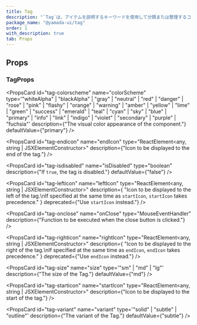 ```yaml
---
title: Tag
description: "`Tag`は、アイテムを説明するキーワードを使用して分類または整理するコンポーネントです。"
package_name: "@yamada-ui/tag"
order: 1
with_description: true
tab: Props
---
```


## Props

### TagProps

<PropsCard id="tag-_accept" name="_accept" type="CSSUIObject" />

<PropsCard id="tag-_active" name="_active" type="CSSUIObject" />

<PropsCard id="tag-_after" name="_after" type="CSSUIObject" />

<PropsCard id="tag-_anylink" name="_anyLink" type="CSSUIObject" />

<PropsCard id="tag-_autofill" name="_autofill" type="CSSUIObject" />

<PropsCard id="tag-_backdrop" name="_backdrop" type="CSSUIObject" />

<PropsCard id="tag-_before" name="_before" type="CSSUIObject" />

<PropsCard id="tag-_between" name="_between" type="CSSUIObject" />

<PropsCard id="tag-_blank" name="_blank" type="CSSUIObject" />

<PropsCard id="tag-_checked" name="_checked" type="CSSUIObject" />

<PropsCard id="tag-_cue" name="_cue" type="CSSUIObject" />

<PropsCard id="tag-_cueregion" name="_cueRegion" type="CSSUIObject" />

<PropsCard id="tag-_dark" name="_dark" type="CSSUIObject" />

<PropsCard id="tag-_default" name="_default" type="CSSUIObject" />

<PropsCard id="tag-_disabled" name="_disabled" type="CSSUIObject" />

<PropsCard id="tag-_empty" name="_empty" type="CSSUIObject" />

<PropsCard id="tag-_enabled" name="_enabled" type="CSSUIObject" />

<PropsCard id="tag-_end" name="_end" type="CSSUIObject" />

<PropsCard id="tag-_even" name="_even" type="CSSUIObject" />

<PropsCard id="tag-_expanded" name="_expanded" type="CSSUIObject" />

<PropsCard id="tag-_fileselector" name="_fileSelector" type="CSSUIObject" />

<PropsCard id="tag-_filled" name="_filled" type="CSSUIObject" />

<PropsCard id="tag-_first" name="_first" type="CSSUIObject" />

<PropsCard id="tag-_firstletter" name="_firstLetter" type="CSSUIObject" />

<PropsCard id="tag-_firstline" name="_firstLine" type="CSSUIObject" />

<PropsCard id="tag-_focus" name="_focus" type="CSSUIObject" />

<PropsCard id="tag-_focusvisible" name="_focusVisible" type="CSSUIObject" />

<PropsCard id="tag-_focuswithin" name="_focusWithin" type="CSSUIObject" />

<PropsCard id="tag-_fullscreen" name="_fullScreen" type="CSSUIObject" />

<PropsCard id="tag-_grabbed" name="_grabbed" type="CSSUIObject" />

<PropsCard id="tag-_groupaccept" name="_groupAccept" type="CSSUIObject" />

<PropsCard id="tag-_groupactive" name="_groupActive" type="CSSUIObject" />

<PropsCard id="tag-_groupblank" name="_groupBlank" type="CSSUIObject" />

<PropsCard id="tag-_groupchecked" name="_groupChecked" type="CSSUIObject" />

<PropsCard id="tag-_groupdisabled" name="_groupDisabled" type="CSSUIObject" />

<PropsCard id="tag-_groupenabled" name="_groupEnabled" type="CSSUIObject" />

<PropsCard id="tag-_groupexpanded" name="_groupExpanded" type="CSSUIObject" />

<PropsCard id="tag-_groupfocus" name="_groupFocus" type="CSSUIObject" />

<PropsCard
  id="tag-_groupfocusvisible"
  name="_groupFocusVisible"
  type="CSSUIObject"
/>

<PropsCard
  id="tag-_groupfocuswithin"
  name="_groupFocusWithin"
  type="CSSUIObject"
/>

<PropsCard id="tag-_groupgrabbed" name="_groupGrabbed" type="CSSUIObject" />

<PropsCard
  id="tag-_grouphorizontal"
  name="_groupHorizontal"
  type="CSSUIObject"
/>

<PropsCard id="tag-_grouphover" name="_groupHover" type="CSSUIObject" />

<PropsCard id="tag-_groupidle" name="_groupIdle" type="CSSUIObject" />

<PropsCard id="tag-_groupinvalid" name="_groupInvalid" type="CSSUIObject" />

<PropsCard id="tag-_grouploaded" name="_groupLoaded" type="CSSUIObject" />

<PropsCard id="tag-_grouploading" name="_groupLoading" type="CSSUIObject" />

<PropsCard id="tag-_groupoptional" name="_groupOptional" type="CSSUIObject" />

<PropsCard
  id="tag-_groupplaceholdershown"
  name="_groupPlaceholderShown"
  type="CSSUIObject"
/>

<PropsCard id="tag-_grouppressed" name="_groupPressed" type="CSSUIObject" />

<PropsCard id="tag-_groupreadonly" name="_groupReadOnly" type="CSSUIObject" />

<PropsCard id="tag-_groupreadwrite" name="_groupReadWrite" type="CSSUIObject" />

<PropsCard id="tag-_groupreject" name="_groupReject" type="CSSUIObject" />

<PropsCard id="tag-_grouprequired" name="_groupRequired" type="CSSUIObject" />

<PropsCard id="tag-_groupselected" name="_groupSelected" type="CSSUIObject" />

<PropsCard
  id="tag-_groupuserinvalid"
  name="_groupUserInvalid"
  type="CSSUIObject"
/>

<PropsCard id="tag-_groupvalid" name="_groupValid" type="CSSUIObject" />

<PropsCard id="tag-_groupvertical" name="_groupVertical" type="CSSUIObject" />

<PropsCard id="tag-_hidden" name="_hidden" type="CSSUIObject" />

<PropsCard id="tag-_holiday" name="_holiday" type="CSSUIObject" />

<PropsCard id="tag-_horizontal" name="_horizontal" type="CSSUIObject" />

<PropsCard id="tag-_hover" name="_hover" type="CSSUIObject" />

<PropsCard id="tag-_idle" name="_idle" type="CSSUIObject" />

<PropsCard id="tag-_indeterminate" name="_indeterminate" type="CSSUIObject" />

<PropsCard id="tag-_inrange" name="_inRange" type="CSSUIObject" />

<PropsCard id="tag-_invalid" name="_invalid" type="CSSUIObject" />

<PropsCard id="tag-_last" name="_last" type="CSSUIObject" />

<PropsCard id="tag-_light" name="_light" type="CSSUIObject" />

<PropsCard id="tag-_link" name="_link" type="CSSUIObject" />

<PropsCard id="tag-_loaded" name="_loaded" type="CSSUIObject" />

<PropsCard id="tag-_loading" name="_loading" type="CSSUIObject" />

<PropsCard id="tag-_marker" name="_marker" type="CSSUIObject" />

<PropsCard id="tag-_mediadark" name="_mediaDark" type="CSSUIObject" />

<PropsCard id="tag-_medialight" name="_mediaLight" type="CSSUIObject" />

<PropsCard
  id="tag-_mediareducemotion"
  name="_mediaReduceMotion"
  type="CSSUIObject"
/>

<PropsCard id="tag-_modal" name="_modal" type="CSSUIObject" />

<PropsCard id="tag-_nativeactive" name="_nativeActive" type="CSSUIObject" />

<PropsCard id="tag-_nativechecked" name="_nativeChecked" type="CSSUIObject" />

<PropsCard id="tag-_nativedisabled" name="_nativeDisabled" type="CSSUIObject" />

<PropsCard id="tag-_nativefocus" name="_nativeFocus" type="CSSUIObject" />

<PropsCard
  id="tag-_nativefocusvisible"
  name="_nativeFocusVisible"
  type="CSSUIObject"
/>

<PropsCard
  id="tag-_nativefocuswithin"
  name="_nativeFocusWithin"
  type="CSSUIObject"
/>

<PropsCard id="tag-_nativehidden" name="_nativeHidden" type="CSSUIObject" />

<PropsCard id="tag-_nativehover" name="_nativeHover" type="CSSUIObject" />

<PropsCard id="tag-_nativereadonly" name="_nativeReadOnly" type="CSSUIObject" />

<PropsCard id="tag-_nativetarget" name="_nativeTarget" type="CSSUIObject" />

<PropsCard id="tag-_nativevalid" name="_nativeValid" type="CSSUIObject" />

<PropsCard id="tag-_notfirst" name="_notFirst" type="CSSUIObject" />

<PropsCard id="tag-_notlast" name="_notLast" type="CSSUIObject" />

<PropsCard id="tag-_nottarget" name="_notTarget" type="CSSUIObject" />

<PropsCard id="tag-_odd" name="_odd" type="CSSUIObject" />

<PropsCard id="tag-_only" name="_only" type="CSSUIObject" />

<PropsCard id="tag-_optional" name="_optional" type="CSSUIObject" />

<PropsCard id="tag-_outrange" name="_outRange" type="CSSUIObject" />

<PropsCard id="tag-_outside" name="_outside" type="CSSUIObject" />

<PropsCard id="tag-_paused" name="_paused" type="CSSUIObject" />

<PropsCard id="tag-_peeraccept" name="_peerAccept" type="CSSUIObject" />

<PropsCard id="tag-_peeractive" name="_peerActive" type="CSSUIObject" />

<PropsCard id="tag-_peerblank" name="_peerBlank" type="CSSUIObject" />

<PropsCard id="tag-_peerchecked" name="_peerChecked" type="CSSUIObject" />

<PropsCard id="tag-_peerdisabled" name="_peerDisabled" type="CSSUIObject" />

<PropsCard id="tag-_peerenabled" name="_peerEnabled" type="CSSUIObject" />

<PropsCard id="tag-_peerexpanded" name="_peerExpanded" type="CSSUIObject" />

<PropsCard id="tag-_peerfocus" name="_peerFocus" type="CSSUIObject" />

<PropsCard
  id="tag-_peerfocusvisible"
  name="_peerFocusVisible"
  type="CSSUIObject"
/>

<PropsCard
  id="tag-_peerfocuswithin"
  name="_peerFocusWithin"
  type="CSSUIObject"
/>

<PropsCard id="tag-_peergrabbed" name="_peerGrabbed" type="CSSUIObject" />

<PropsCard id="tag-_peerhorizontal" name="_peerHorizontal" type="CSSUIObject" />

<PropsCard id="tag-_peerhover" name="_peerHover" type="CSSUIObject" />

<PropsCard id="tag-_peeridle" name="_peerIdle" type="CSSUIObject" />

<PropsCard id="tag-_peerinvalid" name="_peerInvalid" type="CSSUIObject" />

<PropsCard id="tag-_peerloaded" name="_peerLoaded" type="CSSUIObject" />

<PropsCard id="tag-_peerloading" name="_peerLoading" type="CSSUIObject" />

<PropsCard id="tag-_peeroptional" name="_peerOptional" type="CSSUIObject" />

<PropsCard
  id="tag-_peerplaceholdershown"
  name="_peerPlaceholderShown"
  type="CSSUIObject"
/>

<PropsCard id="tag-_peerpressed" name="_peerPressed" type="CSSUIObject" />

<PropsCard id="tag-_peerreadonly" name="_peerReadOnly" type="CSSUIObject" />

<PropsCard id="tag-_peerreadwrite" name="_peerReadWrite" type="CSSUIObject" />

<PropsCard id="tag-_peerreject" name="_peerReject" type="CSSUIObject" />

<PropsCard id="tag-_peerrequired" name="_peerRequired" type="CSSUIObject" />

<PropsCard id="tag-_peerselected" name="_peerSelected" type="CSSUIObject" />

<PropsCard
  id="tag-_peeruserinvalid"
  name="_peerUserInvalid"
  type="CSSUIObject"
/>

<PropsCard id="tag-_peervalid" name="_peerValid" type="CSSUIObject" />

<PropsCard id="tag-_peervertical" name="_peerVertical" type="CSSUIObject" />

<PropsCard id="tag-_picture" name="_picture" type="CSSUIObject" />

<PropsCard id="tag-_placeholder" name="_placeholder" type="CSSUIObject" />

<PropsCard
  id="tag-_placeholdershown"
  name="_placeholderShown"
  type="CSSUIObject"
/>

<PropsCard id="tag-_playing" name="_playing" type="CSSUIObject" />

<PropsCard id="tag-_pressed" name="_pressed" type="CSSUIObject" />

<PropsCard id="tag-_print" name="_print" type="CSSUIObject" />

<PropsCard id="tag-_readonly" name="_readOnly" type="CSSUIObject" />

<PropsCard id="tag-_readwrite" name="_readWrite" type="CSSUIObject" />

<PropsCard id="tag-_reject" name="_reject" type="CSSUIObject" />

<PropsCard id="tag-_required" name="_required" type="CSSUIObject" />

<PropsCard id="tag-_ripple" name="_ripple" type="CSSUIObject" />

<PropsCard id="tag-_scrollbar" name="_scrollbar" type="CSSUIObject" />

<PropsCard
  id="tag-_scrollbarbutton"
  name="_scrollbarButton"
  type="CSSUIObject"
/>

<PropsCard
  id="tag-_scrollbarcorner"
  name="_scrollbarCorner"
  type="CSSUIObject"
/>

<PropsCard id="tag-_scrollbarthumb" name="_scrollbarThumb" type="CSSUIObject" />

<PropsCard id="tag-_scrollbartrack" name="_scrollbarTrack" type="CSSUIObject" />

<PropsCard
  id="tag-_scrollbartrackpiece"
  name="_scrollbarTrackPiece"
  type="CSSUIObject"
/>

<PropsCard id="tag-_selected" name="_selected" type="CSSUIObject" />

<PropsCard id="tag-_selection" name="_selection" type="CSSUIObject" />

<PropsCard id="tag-_start" name="_start" type="CSSUIObject" />

<PropsCard id="tag-_target" name="_target" type="CSSUIObject" />

<PropsCard id="tag-_today" name="_today" type="CSSUIObject" />

<PropsCard id="tag-_userinvalid" name="_userInvalid" type="CSSUIObject" />

<PropsCard id="tag-_valid" name="_valid" type="CSSUIObject" />

<PropsCard id="tag-_vertical" name="_vertical" type="CSSUIObject" />

<PropsCard id="tag-_visited" name="_visited" type="CSSUIObject" />

<PropsCard id="tag-_weekend" name="_weekend" type="CSSUIObject" />

<PropsCard
  id="tag-colorscheme"
  name="colorScheme"
  type='"whiteAlpha" | "blackAlpha" | "gray" | "neutral" | "red" | "danger" | "rose" | "pink" | "flashy" | "orange" | "warning" | "amber" | "yellow" | "lime" | "green" | "success" | "emerald" | "teal" | "cyan" | "sky" | "blue" | "primary" | "info" | "link" | "indigo" | "violet" | "secondary" | "purple" | "fuchsia"'
  description={"The visual color appearance of the component."}
  defaultValue={"primary"}
/>

<PropsCard
  id="tag-endicon"
  name="endIcon"
  type="ReactElement<any, string | JSXElementConstructor<any>>"
  description={"Icon to be displayed to the end of the tag."}
/>

<PropsCard
  id="tag-isdisabled"
  name="isDisabled"
  type="boolean"
  description={"If `true`, the tag is disabled."}
  defaultValue={"false"}
/>

<PropsCard
  id="tag-lefticon"
  name="leftIcon"
  type="ReactElement<any, string | JSXElementConstructor<any>>"
  description={
    "Icon to be displayed to the left of the tag.\nIf specified at the same time as `startIcon`, `startIcon` takes precedence."
  }
  deprecated={"Use `startIcon` instead."}
/>

<PropsCard
  id="tag-onclose"
  name="onClose"
  type="MouseEventHandler<HTMLElement>"
  description={"Function to be executed when the close button is clicked."}
/>

<PropsCard
  id="tag-righticon"
  name="rightIcon"
  type="ReactElement<any, string | JSXElementConstructor<any>>"
  description={
    "Icon to be displayed to the right of the tag.\nIf specified at the same time as `endIcon`, `endIcon` takes precedence."
  }
  deprecated={"Use `endIcon` instead."}
/>

<PropsCard
  id="tag-size"
  name="size"
  type='"sm" | "md" | "lg"'
  description={"The size of the Tag."}
  defaultValue={"md"}
/>

<PropsCard
  id="tag-starticon"
  name="startIcon"
  type="ReactElement<any, string | JSXElementConstructor<any>>"
  description={"Icon to be displayed to the start of the tag."}
/>

<PropsCard
  id="tag-variant"
  name="variant"
  type='"solid" | "subtle" | "outline"'
  description={"The variant of the Tag."}
  defaultValue={"subtle"}
/>
